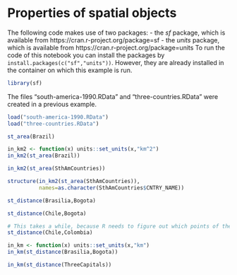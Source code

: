 # Properties of spatial objects


The following code makes use of two packages:
- the *sf* package, which is available from https://cran.r-project.org/package=sf
- the *units* package, which is available from https://cran.r-project.org/package=units
To run the code of this notebook you can install the packages by `install.packages(c("sf","units"))`. However, they are already installed in the container on which this example is run.


```r
library(sf)
```

The files "south-america-1990.RData" and "three-countries.RData" were created in a previous example.

```r
load("south-america-1990.RData")
load("three-countries.RData")
```

```r
st_area(Brazil)
```

```r
in_km2 <- function(x) units::set_units(x,"km^2")
in_km2(st_area(Brazil))
```

```r
in_km2(st_area(SthAmCountries))
```

```r
structure(in_km2(st_area(SthAmCountries)),
          names=as.character(SthAmCountries$CNTRY_NAME))
```

```r
st_distance(Brasilia,Bogota)
```

```r
st_distance(Chile,Bogota)
```

```r
# This takes a while, because R needs to figure out which points of the borders are the closest to one another
st_distance(Chile,Colombia)
```

```r
in_km <- function(x) units::set_units(x,"km")
in_km(st_distance(Brasilia,Bogota))
```

```r
in_km(st_distance(ThreeCapitals))
```
